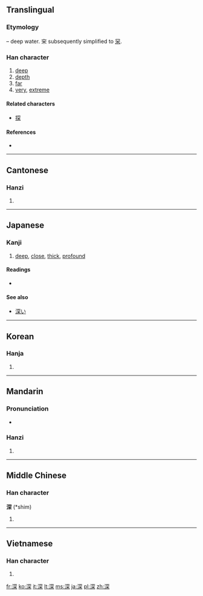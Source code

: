 ==Translingual==
{{stroke order|strokes=11}}

===Etymology===
{{Han compound|水|alt1=氵|t1=water|穼|ls=psc|c1=s|c2=p}} – deep water. 穼 subsequently simplified to [[罙]].

===Han character===
{{Han char|rn=85|rad=水|as=08|sn=11|four=3719<sub>4</sub>|canj=水月金木 (EBCD)|ids=⿰[[氵]]⿱[[㓁]][[木]]}}

# [[deep]]
# [[depth]]
# [[far]]
# [[very]], [[extreme]]

====Related characters====
* [[探]]

====References====
* {{Han ref|kx=0632.010|dkj=17687|dj=1034.080|hdz=31662.100|uh=6DF1|ud=28145|bh=B260|bd=45664}}

----

==Cantonese==

===Hanzi===
{{yue-hanzi|jyut=|y=sam1}}

# {{defn|Cantonese|sort=水08}}

----

==Japanese==

===Kanji===
{{ja-kanji|grade=3|rs=水08}}
# [[deep]], [[close]], [[thick]], [[profound]]

====Readings====
* {{ja-readings|on=[[しん]] (shin)|kun=[[ふかい]] (fukai), [[ふかさ]] (fukasa), [[ふかめる]] (fukameru)}}

====See also====
*[[深い]]

----

==Korean==

===Hanja===
{{ko-hanja|hangeul=심|eumhun=|rv=sim|mr=sim|y=sim}}

# {{defn|Korean|sort=水08}}

----

==Mandarin==

===Pronunciation===
* {{audio|zh-shēn.ogg|audio}}

===Hanzi===
{{cmn-hanzi|pin=[[shēn]] ([[shen1]]), [[zhūn]] ([[zhun1]]), [[zhǔn]] ([[zhun3]])|wg=shen<sup>1</sup>, chun<sup>1</sup>, chun<sup>3</sup>}}

# {{defn|Mandarin|sort=水08}}

----

==Middle Chinese==

===Han character===
'''深''' (*shim)<!--asterisk indicates that this is a reconstructed pronunciation-->

# {{defn|Middle Chinese|sort=水08}}

----

==Vietnamese==

===Han character===
{{vi-hantu|[[thâm]], [[thăm]], [[thum]], [[thẫm]]|rs=水08}}

# {{defn|Vietnamese|sort=水08}}

[[fr:深]]
[[ko:深]]
[[it:深]]
[[lt:深]]
[[ms:深]]
[[ja:深]]
[[pl:深]]
[[zh:深]]
